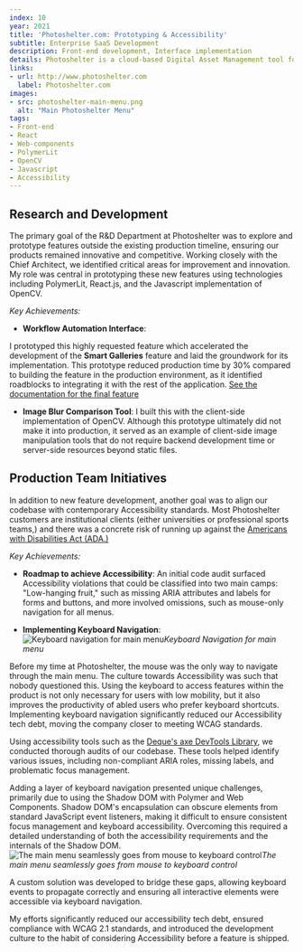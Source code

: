 ```yaml
---
index: 10
year: 2021
title: 'Photoshelter.com: Prototyping & Accessibility'
subtitle: Enterprise SaaS Development
description: Front-end development, Interface implementation
details: Photoshelter is a cloud-based Digital Asset Management tool for creative teams, hosting over 1 billion files for 80,000 professionals. As the product grew, Accessibility fell by the wayside, and it became critical to modernize the codebase to comply with WCAG standards.
links:
- url: http://www.photoshelter.com
  label: Photoshelter.com
images: 
- src: photoshelter-main-menu.png
  alt: "Main Photoshelter Menu"
tags:
- Front-end
- React
- Web-components
- PolymerLit
- OpenCV
- Javascript
- Accessibility
---
```

## Research and Development
The primary goal of the R&D Department at Photoshelter was to explore and prototype features outside the existing production timeline, ensuring our products remained innovative and competitive.
Working closely with the Chief Architect, we identified critical areas for improvement and innovation. 
My role was central in prototyping these new features using technologies including PolymerLit, React.js, and the Javascript implementation of OpenCV.

*Key Achievements:*
- **Workflow Automation Interface**:

I prototyped this highly requested feature which accelerated the development of the **Smart Galleries** feature and laid the groundwork for its implementation. 
This prototype reduced production time by 30% compared to building the feature in the production environment, as it identified roadblocks to integrating it with the rest of the application.
[See the documentation for the final feature](https://support.photoshelterbrands.com/hc/en-us/articles/10657698741655-Smart-Galleries)

- **Image Blur Comparison Tool**: 
I built this with the client-side implementation of OpenCV. Although this prototype ultimately did not make it into production, it served as an example of client-side image manipulation tools that do not require backend development time or server-side resources beyond static files.

## Production Team Initiatives
In addition to new feature development, another goal was to align our codebase with contemporary Accessibility standards. 
Most Photoshelter customers are institutional clients (either universities or professional sports teams,) and there was a concrete risk of running up against the [Americans with Disabilities Act (ADA.)](https://www.ada.gov/law-and-regs/ada/)

*Key Achievements:*
- **Roadmap to achieve Accessibility**: 
An initial code audit surfaced Accessibility violations that could be classified into two main camps: "Low-hanging fruit," such as missing ARIA attributes and labels for forms and buttons, and more involved omissions, such as mouse-only navigation for all menus.

- **Implementing Keyboard Navigation**: 
![Keyboard navigation for main menu](images/photoshelter-keyboard-navigation.gif)*Keyboard Navigation for main menu*

Before my time at Photoshelter, the mouse was the only way to navigate through the main menu. The culture towards Accessibility was such that nobody questioned this.
Using the keyboard to access features within the product is not only necessary for users with low mobility, but it also improves the productivity of abled users who prefer keyboard shortcuts.
Implementing keyboard navigation significantly reduced our Accessibility tech debt, moving the company closer to meeting WCAG standards.

Using accessibility tools such as the [Deque's axe DevTools Library](https://www.deque.com/axe/devtools/), we conducted thorough audits of our codebase. 
These tools helped identify various issues, including non-compliant ARIA roles, missing labels, and problematic focus management.

Adding a layer of keyboard navigation presented unique challenges, primarily due to using the Shadow DOM with Polymer and Web Components. 
Shadow DOM's encapsulation can obscure elements from standard JavaScript event listeners, making it difficult to ensure consistent focus management and keyboard accessibility. 
Overcoming this required a detailed understanding of both the accessibility requirements and the internals of the Shadow DOM.
![The main menu seamlessly goes from mouse to keyboard control](images/photoshelter-empty-trash.gif)*The main menu seamlessly goes from mouse to keyboard control*

A custom solution was developed to bridge these gaps, allowing keyboard events to propagate correctly and ensuring all interactive elements were accessible via keyboard navigation.

My efforts significantly reduced our accessibility tech debt, ensured compliance with WCAG 2.1 standards, and introduced the development culture to the habit of considering Accessibility before a feature is shipped.